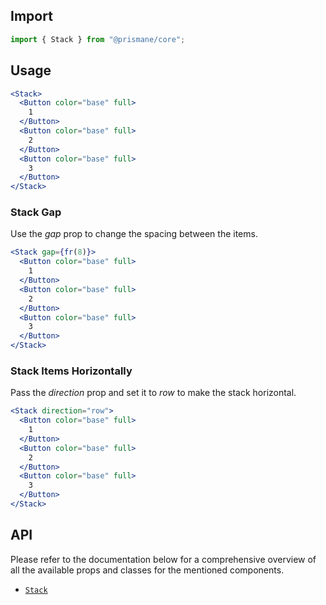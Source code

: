 ## Import

```js
import { Stack } from "@prismane/core";
```

## Usage

```jsx preview
<Stack>
  <Button color="base" full>
    1
  </Button>
  <Button color="base" full>
    2
  </Button>
  <Button color="base" full>
    3
  </Button>
</Stack>
```

### Stack Gap

Use the _gap_ prop to change the spacing between the items.

```jsx preview
<Stack gap={fr(8)}>
  <Button color="base" full>
    1
  </Button>
  <Button color="base" full>
    2
  </Button>
  <Button color="base" full>
    3
  </Button>
</Stack>
```

### Stack Items Horizontally

Pass the _direction_ prop and set it to _row_ to make the stack horizontal.

```jsx preview
<Stack direction="row">
  <Button color="base" full>
    1
  </Button>
  <Button color="base" full>
    2
  </Button>
  <Button color="base" full>
    3
  </Button>
</Stack>
```

## API

Please refer to the documentation below for a comprehensive overview of all the available props and classes for the mentioned components.

- [`Stack`](/docs/components-api/data-display/stack-api)
